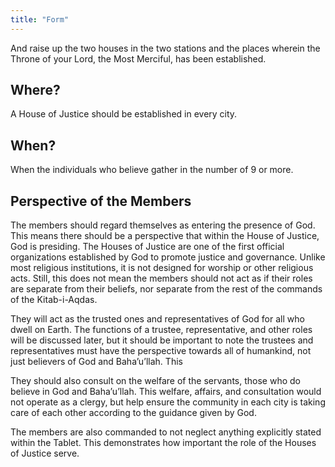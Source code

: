 ```yaml
---
title: "Form"
---
```


And raise up the two houses in the two stations and the places wherein the Throne of your Lord, the Most Merciful, has been established.

## Where?

A House of Justice should be established in every city.

## When?

When the individuals who believe gather in the number of 9 or more.

## Perspective of the Members

The members should regard themselves as entering the presence of God. This means there should be a perspective that within the House of Justice, God is presiding. The Houses of Justice are one of the first official organizations established by God to promote justice and governance. Unlike most religious institutions, it is not designed for worship or other religious acts. Still, this does not mean the members should not act as if their roles are separate from their beliefs, nor separate from the rest of the commands of the Kitab-i-Aqdas.

They will act as the trusted ones and representatives of God for all who dwell on Earth. The functions of a trustee, representative, and other roles will be discussed later, but it should be important to note the trustees and representatives must have the perspective towards all of humankind, not just believers of God and Baha'u'llah. This

They should also consult on the welfare of the servants, those who do believe in God and Baha'u'llah. This welfare, affairs, and consultation would not operate as a clergy, but help ensure the community in each city is taking care of each other according to the guidance given by God.

The members are also commanded to not neglect anything explicitly stated within the Tablet. This demonstrates how important the role of the Houses of Justice serve.
